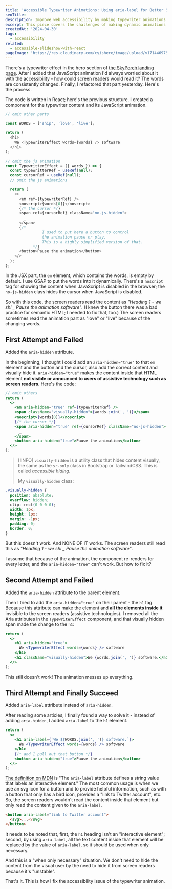 ```yaml
---
title: 'Accessible Typewriter Animations: Using aria-label for Better Screen Reader Experience'
seoTitle:
description: Improve web accessibility by making typewriter animations friendly to screen readers and how to achieve them using aria-label and accessible hiding.
excerpt: This piece covers the challenges of making dynamic animations accessible, particularly for screen readers. It walks through failed attempts at using aria-hidden before demonstrating how aria-label, while unconventional for headings, solved the accessibility issue.
createdAt: '2024-04-30'
tags:
  - accessibility
related:
  - accessible-slideshow-with-react
pageImage: 'https://res.cloudinary.com/cyishere/image/upload/v1714469750/cyishere/blog/a11y-of-typewriter-animation/ogImage-a11y-of-typewriter-animation_xewe7j.png'
---
```


There's a typewriter effect in the hero section of [the SkyPorch landing page](https://skyporch.co). After I added that JavaScript animation I'd always worried about it with the accessibility - how could screen readers would read it? The words are consistently changed. Finally, I refactored that part yesterday. Here's the process.

The code is written in React; here's the previous structure. I created a component for the typewriter content and its JavaScript animation.

```js
// omit other parts

const WORDS = ['ship', 'love', 'live'];

return (
  <h1>
    We <TypewriterEffect words={words} /> software
  </h1>
);

// omit the js animation
const TypewritterEffect = ({ words }) => {
  const typewritterRef = useRef(null);
  const cursorRef = useRef(null);
  // omit the js animations

  return (
    <>
      <em ref={typewriterRef} />
      <noscript>{words[0]}</noscript>
      {/* the cursor */}
      <span ref={cursorRef} className="no-js-hidden">
        _
      </span>
      {/*
				I used to put here a button to control 
				the animation pause or play.
				This is a highly simplified version of that.
			*/}
      <button>Pause the animation</button>
    </>
  );
};
```

In the JSX part, the `em` element, which contains the words, is empty by default. I use GSAP to put the words into it dynamically. There's a `noscript` tag for showing the content when JavaScript is disabled in the browser; the `no-js-hidden` class hides the cursor when JavaScript is disabled.

So with this code, the screen readers read the content as <em>"Heading 1 - we shi \_ Pause the animation software"</em>. (I knew the button there was a bad practice for semantic HTML; I needed to fix that, too.) The screen readers sometimes read the animation part as "love" or "live" because of the changing words.

## First Attempt and Failed

Added the `aria-hidden` attribute.

In the beginning, I thought I could add an `aria-hidden="true"` to that `em` element and the button and the cursor, also add the correct content and visually hide it. `aria-hidden="true"` makes the content inside that HTML element **not visible or announced to users of assistive technology such as screen readers**. Here's the code:

```jsx
// omit others
return (
  <>
    <em aria-hidden="true" ref={typewriterRef} />
    <span className="visually-hidden">{words.join(', ')}</span>
    <noscript>{words[0]}</noscript>
    {/* the cursor */}
    <span aria-hidden="true" ref={cursorRef} className="no-js-hidden">
      _
    </span>
    <button aria-hidden="true">Pause the animation</button>
  </>
);
```

> [!INFO] `visually-hidden` is a utility class that hides content visually, the same as the `sr-only` class in Bootstrap or TailwindCSS. This is called _accessible hiding_.
>
> My `visually-hidden` class:

```css
.visually-hidden {
  position: absolute;
  overflow: hidden;
  clip: rect(0 0 0 0);
  width: 1px;
  height: 1px;
  margin: -1px;
  padding: 0;
  border: 0;
}
```

But this doesn't work. And NONE OF IT works. The screen readers still read this as <em>"Heading 1 - we shi \_ Pause the animation software"</em>.

I assume that because of the animation, the component re-renders for every letter, and the `aria-hidden="true"` can't work. But how to fix it?

## Second Attempt and Failed

Added the `aria-hidden` attribute to the parent element.

Then I tried to add the `aria-hidden="true"` on their parent - the `h1` tag. Because this attribute can make the element and **all the elements inside it** invisible to the screen readers (assistive technologies). I removed all the Aria attributes in the `TypewriterEffect` component, and that visually hidden span made the change to the `h1`:

```jsx
return (
  <>
    <h1 aria-hidden="true">
      We <TypewriterEffect words={words} /> software
    </h1>
    <h1 className="visually-hidden">We {words.join(', ')} software.</h1>
  </>
);
```

This still doesn't work! The animation messes up everything.

## Third Attempt and Finally Succeed

Added `aria-label` attribute instead of `aria-hidden`.

After reading some articles, I finally found a way to solve it - instead of adding `aria-hidden`, I added `aria-label` to the `h1` element.

```jsx
return (
  <>
    <h1 aria-label={`We ${WORDS.join(', ')} software.`}>
      We <TypewriterEffect words={words} /> software
    </h1>
    {/* and I pull out that button */}
    <button aria-hidden="true">Pause the animation</button>
  </>
);
```

[The definition on MDN](https://developer.mozilla.org/en-US/docs/Web/Accessibility/ARIA/Attributes/aria-description) is "The `aria-label` attribute defines a string value that labels an interactive element." The most common usage is when we use an svg icon for a button and to provide helpful information, such as with a button that only has a bird icon, provides a "link to Twitter account", etc. So, the screen readers wouldn't read the content inside that element but only read the content given to the `aria-label`.

```html
<button aria-label="link to Twitter account">
  <svg>...</svg>
</button>
```

It needs to be noted that, first, the `h1` heading isn't an "interactive element"; second, by using `aria-label`, all the text content inside that element will be replaced by the value of `aria-label`, so it should be used when only necessary.

And this is a "when only necessary" situation. We don't need to hide the content from the visual user by the need to hide it from screen readers because it's "unstable".

That's it. This is how I fix the accessibility issue of the typewriter animation.
